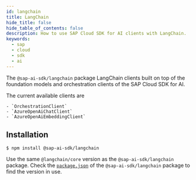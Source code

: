 ```yaml
---
id: langchain
title: LangChain
hide_title: false
hide_table_of_contents: false
description: How to use SAP Cloud SDK for AI clients with LangChain.
keywords:
  - sap
  - cloud
  - sdk
  - ai
---
```


The `@sap-ai-sdk/langchain` package LangChain clients built on top of the foundation models and orchestration clients of the SAP Cloud SDK for AI.

The current available clients are

    - `OrchestrationClient`
    - `AzureOpenAiChatClient`
    - `AzureOpenAiEmbeddingClient`

## Installation

```
$ npm install @sap-ai-sdk/langchain
```

Use the same `@langchain/core` version as the `@sap-ai-sdk/langchain` package.
Check the [`package.json`](https://github.com/SAP/ai-sdk-js/blob/main/packages/langchain/package.json) of the `@sap-ai-sdk/langchain` package to find the version in use.
